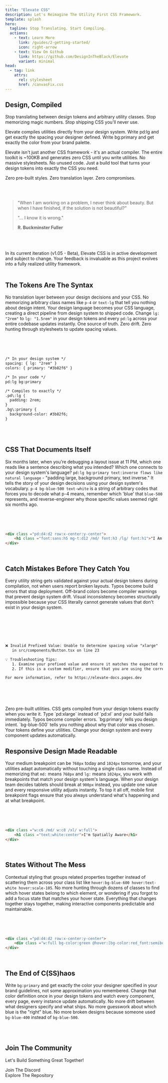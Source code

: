 ```yaml
---
title: "Elevate CSS"
description: Let's Reimagine The Utility First CSS Framework.
template: splash
hero:
  tagline: Stop Translating. Start Compiling.
  actions:
    - text: Learn More
      link: /guides/2-getting-started/
      icon: right-arrow
    - text: View On Github
      link: https://github.com/DesignInTheBlack/Elevate
      variant: minimal
head:
  - tag: link
    attrs:
      rel: stylesheet
      href: /canvasFix.css 
---
```



<script is:inline>
  document.documentElement.dataset.theme = 'dark'
</script>

## Design, Compiled

Stop translating between design tokens and arbitrary utility classes. Stop memorizing magic numbers. Stop shipping CSS you'll never use.

Elevate compiles utilities directly from your design system. Write pd:lg and get exactly the spacing your designer defined. Write bg:primary and get exactly the color from your brand palette.

Elevate isn't just another CSS framework - it's an actual compiler. The entire toolkit is ~100KB and generates zero CSS until you write utilities. No massive stylesheets. No unused code. Just a build tool that turns your design tokens into exactly the CSS you need.

Zero pre-built styles. Zero translation layer. Zero compromises.

<br/>
<br/>

<div id = "starfield">
</div>
<div id="fluid-bg">

  <canvas id="MarqueeCanvas"></canvas>
</div>
<script src="/fluid.js" defer></script>

> "When I am working on a problem, I never think about beauty. But when I have finished, if the solution is not beautiful?"
>
> "... I know it is wrong."
>
> **R. Buckminster Fuller**

<br/>
<br/>
<br/>

<Aside type="caution" title="Please Excuse Our Progress">
In its current iteration (v1.05 - Beta), Elevate CSS is in active development and subject to change. Your feedback is invaluable as this project evolves into a fully realized utility framework.
</Aside>

<br/>





## The Tokens Are The Syntax

No translation layer between your design decisions and your CSS. No memorizing arbitrary class names like `p-4` or `text-lg` that tell you nothing about design intent. Your design language becomes your CSS language, creating a direct pipeline from design system to shipped code.
Change `lg: "2rem"` to `lg: "1.5rem"` in your design tokens and every `pd:lg` across your entire codebase updates instantly. One source of truth. Zero drift. Zero hunting through stylesheets to update spacing values.


<br/>
<br/>
<br/>

```html
/* In your design system */
spacing: { lg: "2rem" }
colors: { primary: "#3b82f6" }

/* In your code */
pd:lg bg:primary

/* Compiles to exactly */
.pd\:lg {
  padding: 2rem;
}
.bg\:primary {
  background-color: #3b82f6;
}
```

<br/>



<br/>


## CSS That Documents Itself

Six months later, when you're debugging a layout issue at 11 PM, which one reads like a sentence describing what you intended? Which one connects to your design system's language?
`pd:lg bg:primary text:inverse flows like natural language` - "padding large, background primary, text inverse." It tells the story of your design decisions using your design system's vocabulary.
`p-4 bg-blue-500 text-white` is a string of arbitrary codes that forces you to decode what p-4 means, remember which 'blue' that `blue-500` represents, and reverse-engineer why those specific values seemed right six months ago.


<br/>
<br/>
<br/>


```html
<div class ="pd:d4:d2 row:x-center:y-center">
    <h1 class ="font:sans:h5 mg-t:d12 /md/ font:h3 /lg/ font:h1">"I Am The Documentation" - Your CSS, Probably.</h1>
</div>
```

<br/>





## Catch Mistakes Before They Catch You

Every utility string gets validated against your actual design tokens during compilation, not when users report broken layouts. Typos become build errors that stop deployment. Off-brand colors become compiler warnings that prevent design system drift. Visual inconsistency becomes structurally impossible because your CSS literally cannot generate values that don't exist in your design system.

<br/>
<br/>
<br/>


```html


❌ Invalid Prefixed Value: Unable to determine spacing value "xlarge" 
   in src/components/Button.tsx on line 23

💡 Troubleshooting Tips:
   1. Examine your prefixed value and ensure it matches the expected token type.
   2. If this is a custom modifier, ensure that you are using the correct syntax.

For more information, refer to https://elevate-docs.pages.dev


```

<br/>
<br/>
<br/>
<br/>

<CardGrid stagger>
	<Card title="Generated on Demand" icon="rocket">
		Zero pre-built utilities. CSS gets compiled from your design tokens exactly when you write it.
	</Card>
	<Card title="Build-Time Validation" icon="approve-check-circle">
		Type `pd:xlarge` instead of `pd:xl` and your build fails immediately. Typos become compiler errors.
	</Card>
	<Card title="Semantic Utilities" icon="seti:css">
		`bg:primary` tells you design intent. `bg-blue-500` tells you nothing about why that color was chosen.
	</Card>
	<Card title="Design System Driven" icon="open-book">
		Your tokens define your utilities. Change your design system and every component updates automatically.
	</Card>
</CardGrid>

<br/>

## Responsive Design Made Readable

Your medium breakpoint can be `768px` today and `1024px` tomorrow, and your utilities adapt automatically without touching a single class name. Instead of memorizing that `md:` means `768px` and `lg:` means `1024px`, you work with breakpoints that match your design system's language. When your design team decides tablets should break at `900px` instead, you update one value and every responsive utility adjusts instantly. To top it all off, mobile first breakpoint flags ensure that you always understand what's happening and at what breakpoint.

<br/>
<br/>
<br/>

```html
<div class ="w:c6 /md/ w:c8 /xl/ w:full">
    <h1 class ="text:white:center">I'm Spatially Aware</h1>
</div>
```

<br/>



## States Without The Mess

Contextual styling that groups related properties together instead of scattering them across your class list like `hover:bg-blue-600 hover:text-white hover:scale-105`. No more hunting through dozens of classes to find which hover states belong to which element, or wondering if you forgot to add a focus state that matches your hover state. Everything that changes together stays together, making interactive components predictable and maintainable.

<br/>
<br/>
<br/>

```html
<div class ="pd:d4:d2 row:x-center:y-center">
    <div class ="w:full bg-color:green @hover:[bg-color:red_font:semibold_text:white]"><p>What Happens On Hover, Again?</p></div>
</div>
```

<br/>



## The End of C(SS)haos

Write `bg:primary` and get exactly the color your designer specified in your brand guidelines, not some approximation you remembered. Change that color definition once in your design tokens and watch every component, every page, every instance update automatically. No more drift between what designers specify and what ships. No more guesswork about which blue is the "right" blue. No more broken designs because someone used `bg-blue-400` instead of `bg-blue-500`.


<br/>
<br/>


## Join The Community

Let's Build Something Great Together!


<div style="display: flex; align-items: center; gap: 0.5rem;">
  <Icon name="discord" />
  <a href="https://discord.gg/T3X2vBYA" style="text-decoration: none;">Join The Discord</a>
</div>
<div style="display: flex; align-items: center; gap: 0.5rem;">
  <Icon name="github" />
  <a href="https://github.com/DesignInTheBlack/Elevate" style="text-decoration: none;">Explore The Repository</a>
</div>